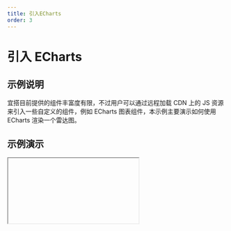 ```yaml
---
title: 引入ECharts
order: 3
---
```


# 引入 ECharts

## 示例说明

宜搭目前提供的组件丰富度有限，不过用户可以通过远程加载 CDN 上的 JS 资源来引入一些自定义的组件，例如 ECharts 图表组件，本示例主要演示如何使用 ECharts 渲染一个雷达图。

## 示例演示


<Iframe url="https://www.aliwork.com/developer/introduct-echarts?isRenderNav=false" />
